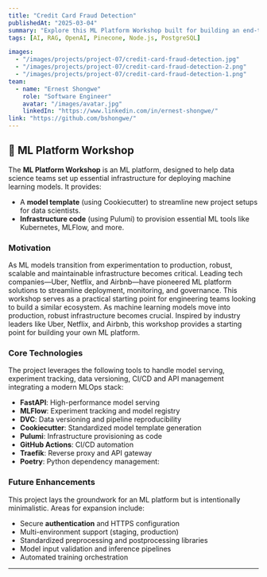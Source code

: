 ```yaml
---
title: "Credit Card Fraud Detection"
publishedAt: "2025-03-04"
summary: "Explore this ML Platform Workshop built for building an end-to-end machine learning platform, integrating best practices in MLOps and infrastructure automation."
tags: [AI, RAG, OpenAI, Pinecone, Node.js, PostgreSQL]

images:
  - "/images/projects/project-07/credit-card-fraud-detection.jpg"
  - "/images/projects/project-07/credit-card-fraud-detection-2.png"
  - "/images/projects/project-07/credit-card-fraud-detection-1.png"
team:
  - name: "Ernest Shongwe"
    role: "Software Engineer"
    avatar: "/images/avatar.jpg"
    linkedIn: "https://www.linkedin.com/in/ernest-shongwe/"
link: "https://github.com/bshongwe/"
---
```


## 🚀 ML Platform Workshop  

The **ML Platform Workshop** is an ML platform, designed to help data science
teams set up essential infrastructure for deploying machine learning models. It
provides:  

- A **model template** (using Cookiecutter) to streamline new project setups for data scientists.  
- **Infrastructure code** (using Pulumi) to provision essential ML tools like Kubernetes, MLFlow, and more.  

### Motivation

As ML models transition from experimentation to production, robust, scalable
and maintainable infrastructure becomes critical. Leading tech companies—Uber,
Netflix, and Airbnb—have pioneered ML platform solutions to streamline
deployment, monitoring, and governance. This workshop serves as a practical
starting point for engineering teams looking to build a similar ecosystem.
As machine learning models move into production, robust infrastructure becomes
crucial. Inspired by industry leaders like Uber, Netflix, and Airbnb, this
workshop provides a starting point for building your own ML platform.

### Core Technologies

The project leverages the following tools to handle model serving, experiment
tracking, data versioning, CI/CD and API management integrating a modern MLOps
stack:

- **FastAPI**: High-performance model serving  
- **MLFlow**: Experiment tracking and model registry  
- **DVC**: Data versioning and pipeline reproducibility  
- **Cookiecutter**: Standardized model template generation  
- **Pulumi**: Infrastructure provisioning as code  
- **GitHub Actions**: CI/CD automation  
- **Traefik**: Reverse proxy and API gateway  
- **Poetry**: Python dependency management:

### Future Enhancements  

This project lays the groundwork for an ML platform but is intentionally
minimalistic. Areas for expansion include:  

- Secure **authentication** and HTTPS configuration  
- Multi-environment support (staging, production)  
- Standardized preprocessing and postprocessing libraries  
- Model input validation and inference pipelines  
- Automated training orchestration


---
